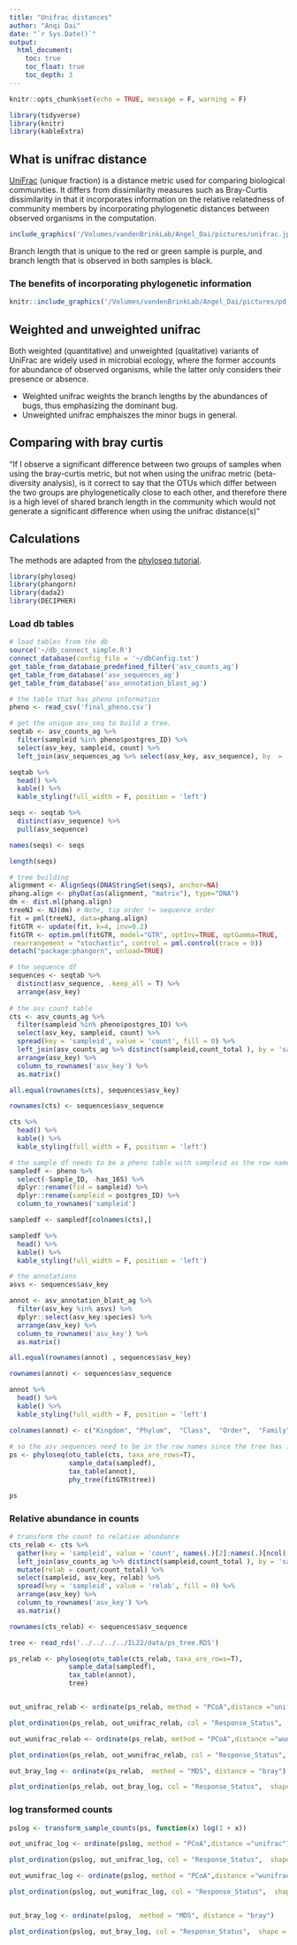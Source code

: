 ```yaml
---
title: "Unifrac distances"
author: "Anqi Dai"
date: "`r Sys.Date()`"
output:
  html_document:
    toc: true
    toc_float: true
    toc_depth: 3
---
```


```r
knitr::opts_chunk$set(echo = TRUE, message = F, warning = F)
```

```r
library(tidyverse)
library(knitr)
library(kableExtra)
```

## What is unifrac distance

[UniFrac](https://en.wikipedia.org/wiki/UniFrac#:~:text=UniFrac%20is%20a%20distance%20metric,observed%20organisms%20in%20the%20computation.) (unique fraction) is a distance metric used for comparing biological communities. It differs from dissimilarity measures such as Bray-Curtis dissimilarity in that it incorporates information on the relative relatedness of community members by incorporating phylogenetic distances between observed organisms in the computation.

```r
include_graphics('/Volumes/vandenBrinkLab/Angel_Dai/pictures/unifrac.jpg')
```

Branch length that is unique to the red or green sample is purple, and branch length that is observed in both samples is black.

### The benefits of incorporating phylogenetic information

```r
knitr::include_graphics('/Volumes/vandenBrinkLab/Angel_Dai/pictures/pd.jpg')
```


## Weighted and unweighted unifrac 

Both weighted (quantitative) and unweighted (qualitative) variants of UniFrac are widely used in microbial ecology, where the former accounts for abundance of observed organisms, while the latter only considers their presence or absence.

- Weighted unifrac weights the branch lengths by the abundances of bugs, thus emphasizing the dominant bug.
- Unweighted unifrac emphaiszes the minor bugs in general.

## Comparing with bray curtis

"If I observe a significant difference between two groups of samples when using the bray-curtis metric, but not when using the unifrac metric (beta-diversity analysis), is it correct to say that the OTUs which differ between the two groups are phylogenetically close to each other, and therefore there is a high level of shared branch length in the community which would not generate a significant difference when using the unifrac distance(s)"

## Calculations

The methods are adapted from the [phyloseq tutorial](https://bioconductor.org/help/course-materials/2017/BioC2017/Day1/Workshops/Microbiome/MicrobiomeWorkflowII.html). 

```r
library(phyloseq)
library(phangorn)
library(dada2)
library(DECIPHER)
```

### Load db tables

```r
# load tables from the db
source('~/db_connect_simple.R')
connect_database(config_file = '~/dbConfig.txt')
get_table_from_database_predefined_filter('asv_counts_ag')
get_table_from_database('asv_sequences_ag')
get_table_from_database('asv_annotation_blast_ag')
```

```r
# the table that has pheno information
pheno <- read_csv('final_pheno.csv') 

# get the unique asv_seq to build a tree.
seqtab <- asv_counts_ag %>% 
  filter(sampleid %in% pheno$postgres_ID) %>% 
  select(asv_key, sampleid, count) %>% 
  left_join(asv_sequences_ag %>% select(asv_key, asv_sequence), by  = 'asv_key')

seqtab %>% 
  head() %>% 
  kable() %>% 
  kable_styling(full_width = F, position = 'left')

seqs <- seqtab %>% 
  distinct(asv_sequence) %>% 
  pull(asv_sequence)

names(seqs) <- seqs

length(seqs)

# tree building
alignment <- AlignSeqs(DNAStringSet(seqs), anchor=NA)
phang.align <- phyDat(as(alignment, "matrix"), type="DNA")
dm <- dist.ml(phang.align)
treeNJ <- NJ(dm) # Note, tip order != sequence order
fit = pml(treeNJ, data=phang.align)
fitGTR <- update(fit, k=4, inv=0.2)
fitGTR <- optim.pml(fitGTR, model="GTR", optInv=TRUE, optGamma=TRUE,
 rearrangement = "stochastic", control = pml.control(trace = 0))
detach("package:phangorn", unload=TRUE)
```

```r
# the sequence df
sequences <- seqtab %>% 
  distinct(asv_sequence, .keep_all = T) %>% 
  arrange(asv_key)    
 
# the asv count table
cts <- asv_counts_ag %>% 
  filter(sampleid %in% pheno$postgres_ID) %>% 
  select(asv_key, sampleid, count) %>% 
  spread(key = 'sampleid', value = 'count', fill = 0) %>% 
  left_join(asv_counts_ag %>% distinct(sampleid,count_total ), by = 'sampleid') %>% 
  arrange(asv_key) %>% 
  column_to_rownames('asv_key') %>% 
  as.matrix()

all.equal(rownames(cts), sequences$asv_key)

rownames(cts) <- sequences$asv_sequence

cts %>% 
  head() %>% 
  kable() %>% 
  kable_styling(full_width = F, position = 'left')

# the sample df needs to be a pheno table with sampleid as the row name
sampledf <- pheno %>% 
  select(-Sample_ID, -has_16S) %>% 
  dplyr::rename(fid = sampleid) %>% 
  dplyr::rename(sampleid = postgres_ID) %>% 
  column_to_rownames('sampleid')

sampledf <- sampledf[colnames(cts),]

sampledf %>% 
  head() %>% 
  kable() %>% 
  kable_styling(full_width = F, position = 'left')

# the annotations
asvs <- sequences$asv_key

annot <- asv_annotation_blast_ag %>% 
  filter(asv_key %in% asvs) %>% 
  dplyr::select(asv_key:species) %>% 
  arrange(asv_key) %>% 
  column_to_rownames('asv_key') %>% 
  as.matrix()

all.equal(rownames(annot) , sequences$asv_key)

rownames(annot) <- sequences$asv_sequence

annot %>% 
  head() %>% 
  kable() %>% 
  kable_styling(full_width = F, position = 'left')

colnames(annot) <- c("Kingdom", "Phylum",  "Class",  "Order",  "Family", "Genus", "Species" )
  
# so the asv sequences need to be in the row names since the tree has it
ps <- phyloseq(otu_table(cts, taxa_are_rows=T), 
               sample_data(sampledf), 
               tax_table(annot), 
               phy_tree(fitGTR$tree))

ps


```

### Relative abundance in counts

```r
# transform the count to relative abundance
cts_relab <- cts %>% 
  gather(key = 'sampleid', value = 'count', names(.)[2]:names(.)[ncol(.)]) %>% 
  left_join(asv_counts_ag %>% distinct(sampleid,count_total ), by = 'sampleid') %>% 
  mutate(relab = count/count_total) %>% 
  select(sampleid, asv_key, relab) %>% 
  spread(key = 'sampleid', value = 'relab', fill = 0) %>% 
  arrange(asv_key) %>% 
  column_to_rownames('asv_key') %>% 
  as.matrix() 

rownames(cts_relab) <- sequences$asv_sequence

tree <- read_rds('../../../../IL22/data/ps_tree.RDS')

ps_relab <- phyloseq(otu_table(cts_relab, taxa_are_rows=T), 
               sample_data(sampledf), 
               tax_table(annot), 
               tree)


out_unifrac_relab <- ordinate(ps_relab, method = "PCoA",distance ="unifrac")

plot_ordination(ps_relab, out_unifrac_relab, col = "Response_Status",  shape = 'Timepoint')

out_wunifrac_relab <- ordinate(ps_relab, method = "PCoA",distance ="wunifrac")

plot_ordination(ps_relab, out_wunifrac_relab, col = "Response_Status",  shape = 'Timepoint')

out_bray_log <- ordinate(ps_relab,  method = "MDS", distance = "bray")

plot_ordination(ps_relab, out_bray_log, col = "Response_Status",  shape = 'Timepoint')
```

### log transformed counts

```r
pslog <- transform_sample_counts(ps, function(x) log(1 + x))

out_unifrac_log <- ordinate(pslog, method = "PCoA",distance ="unifrac")

plot_ordination(pslog, out_unifrac_log, col = "Response_Status",  shape = 'Timepoint') 

out_wunifrac_log <- ordinate(pslog, method = "PCoA",distance ="wunifrac")

plot_ordination(pslog, out_wunifrac_log, col = "Response_Status",  shape = 'Timepoint') 


out_bray_log <- ordinate(pslog,  method = "MDS", distance = "bray")

plot_ordination(pslog, out_bray_log, col = "Response_Status",  shape = 'Timepoint')

```

